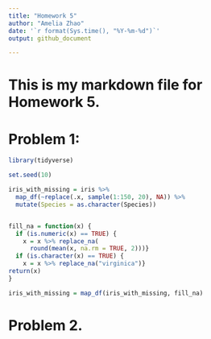 ```yaml
---
title: "Homework 5"
author: "Amelia Zhao"
date: '`r format(Sys.time(), "%Y-%m-%d")`'
output: github_document

---
```


# This is my markdown file for Homework 5. 

# Problem 1: 

```r
library(tidyverse)

set.seed(10)

iris_with_missing = iris %>% 
  map_df(~replace(.x, sample(1:150, 20), NA)) %>%
  mutate(Species = as.character(Species)) 


fill_na = function(x) {
  if (is.numeric(x) == TRUE) {
    x = x %>% replace_na(
      round(mean(x, na.rm = TRUE, 2)))}
  if (is.character(x) == TRUE) {
    x = x %>% replace_na("virginica")}
return(x)
}

iris_with_missing = map_df(iris_with_missing, fill_na)

```


# Problem 2. 



